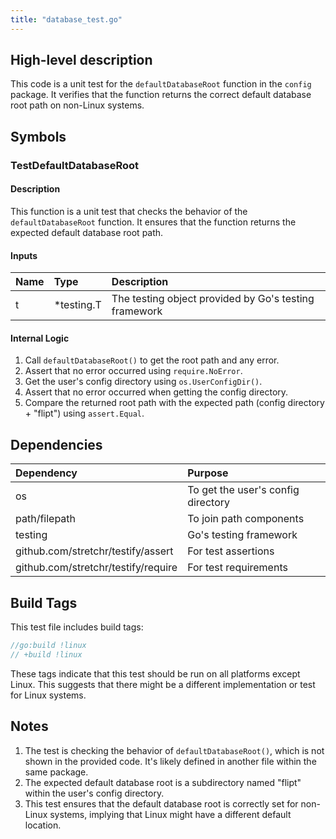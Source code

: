 ```yaml
---
title: "database_test.go"
---
```


## High-level description
This code is a unit test for the `defaultDatabaseRoot` function in the `config` package. It verifies that the function returns the correct default database root path on non-Linux systems.

## Symbols

### TestDefaultDatabaseRoot
#### Description
This function is a unit test that checks the behavior of the `defaultDatabaseRoot` function. It ensures that the function returns the expected default database root path.

#### Inputs
| Name | Type | Description |
|:-----|:-----|:------------|
| t | *testing.T | The testing object provided by Go's testing framework |

#### Internal Logic
1. Call `defaultDatabaseRoot()` to get the root path and any error.
2. Assert that no error occurred using `require.NoError`.
3. Get the user's config directory using `os.UserConfigDir()`.
4. Assert that no error occurred when getting the config directory.
5. Compare the returned root path with the expected path (config directory + "flipt") using `assert.Equal`.

## Dependencies
| Dependency | Purpose |
|:-----------|:--------|
| os | To get the user's config directory |
| path/filepath | To join path components |
| testing | Go's testing framework |
| github.com/stretchr/testify/assert | For test assertions |
| github.com/stretchr/testify/require | For test requirements |

## Build Tags
This test file includes build tags:
```go
//go:build !linux
// +build !linux
```
These tags indicate that this test should be run on all platforms except Linux. This suggests that there might be a different implementation or test for Linux systems.

## Notes
1. The test is checking the behavior of `defaultDatabaseRoot()`, which is not shown in the provided code. It's likely defined in another file within the same package.
2. The expected default database root is a subdirectory named "flipt" within the user's config directory.
3. This test ensures that the default database root is correctly set for non-Linux systems, implying that Linux might have a different default location.